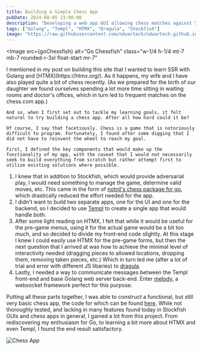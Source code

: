 ```yaml
---
title: Building a Simple Chess App
pubDate: 2024-08-05 23:00:00
description: "Developing a web app GUI allowing chess matches against Stockfish"
tags: ["Golang", "Templ", "HTMX", "Dragula", "Stockfish"]
image: "https://raw.githubusercontent.com/nduartech/nduartech.github.io/master/packages/host/src/assets/goChessfish.jpeg"
---
```



<Image
  src={goChessfish}
  alt="Go Chessfish"
class="w-1/4 h-1/4 mt-7 mb-7 rounded-r-3xl float-start mr-7"
></Image>

<div class="reset-tw"> 
    I mentioned in my post on building this site that I wanted to learn SSR with Golang and [HTMX](https://htmx.org/). As it happens, my wife and I have also played quite a bit of chess recently. (As we prepared for the birth of our daughter we found ourselves spending a lot more time sitting in waiting rooms and doctor's offices, which in turn led to frequent matches on the chess.com app.)

    And so, when I first set out to tackle my learning goals, it felt natural to try building a chess app. After all how hard could it be?

    Of course, I say that facetiously. Chess is a game that is notoriously difficult to program. Fortunately, I found after some digging that I did not have to reinvent the wheel to reach my goal.

    First, I defined the key components that would make up the functionality of my app, with the caveat that I would not necessarily seek to build everything from scratch but rather attempt first to utilize existing solutions where possible.

1. I knew that in addition to Stockfish, which would provide adversarial play, I would need something to manage the game, determine valid moves, etc. This came in the form of [notnil's chess package for go](https://github.com/notnil/chess), which drastically reduced the effort needed for the app.
2. I didn't want to build two separate apps, one for the UI and one for the backend, so I decided to use [Templ](https://templ.dev) to create a single app that would handle both.
3. After some light reading on HTMX, I felt that while it would be useful for the pre-game menus, using it for the actual game would be a bit too much, and so decided to divide my front-end code slightly. At this stage I knew I could easily use HTMX for the pre-game forms, but then the next question that I arrived at was how to achieve the minimal level of interactivity needed (dragging pieces to allowed locations, dropping them, removing taken pieces, etc.) Which in turn led me (after a lot of trial and error with different JS libaries) to [dragula](https://github.com/bevacqua/dragula).
4. Lastly, I needed a way  to communicate messages between the Templ front-end and base Golang web server back-end. Enter [melody](https://github.com/olahol/melody), a websocket framework perfect for this purpose.

Putting all these parts together, I was able to construct a functional, but still very basic chess app, the code for which can be found [here](https://github.com/nduartech/chess). While not thoroughly tested, and lacking in many features found today in Stockfish GUIs and chess apps in general, I gained a lot from this project. From rediscovering my enthusiasm for Go, to learning a bit more about HTMX and even Templ, I found the end result satisfactory.
</div>

<img src={chessAppGif} alt="Chess App" class="w-full float-center"></img>
